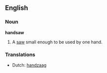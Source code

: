 ==English==

===Noun===
'''handsaw'''

# A [[saw]] small enough to be used by one hand.

===Translations===
*Dutch: [[handzaag]]